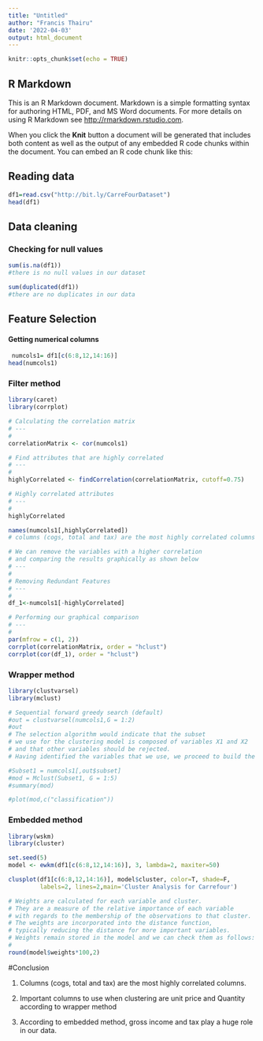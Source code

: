 ```yaml
---
title: "Untitled"
author: "Francis Thairu"
date: '2022-04-03'
output: html_document
---
```


```r
knitr::opts_chunk$set(echo = TRUE)
```

## R Markdown

This is an R Markdown document. Markdown is a simple formatting syntax for authoring HTML, PDF, and MS Word documents. For more details on using R Markdown see <http://rmarkdown.rstudio.com>.

When you click the **Knit** button a document will be generated that includes both content as well as the output of any embedded R code chunks within the document. You can embed an R code chunk like this:


## Reading data

```r
df1=read.csv("http://bit.ly/CarreFourDataset")
head(df1)
```
## Data cleaning
### Checking for null values

```r
sum(is.na(df1))
#there is no null values in our dataset
```
```r
sum(duplicated(df1))
#there are no duplicates in our data
```

## Feature Selection
#### Getting numerical columns

```r
 numcols1= df1[c(6:8,12,14:16)]
head(numcols1)
```
### Filter method

```r
library(caret)
library(corrplot)
```

```r
# Calculating the correlation matrix
# ---
#
correlationMatrix <- cor(numcols1)

```

```r
# Find attributes that are highly correlated
# ---
#
highlyCorrelated <- findCorrelation(correlationMatrix, cutoff=0.75)

# Highly correlated attributes
# ---
# 
highlyCorrelated

names(numcols1[,highlyCorrelated])
# columns (cogs, total and tax) are the most highly correlated columns
```

```r
# We can remove the variables with a higher correlation 
# and comparing the results graphically as shown below
# ---
# 
# Removing Redundant Features 
# ---
# 
df_1<-numcols1[-highlyCorrelated]

# Performing our graphical comparison
# ---
# 
par(mfrow = c(1, 2))
corrplot(correlationMatrix, order = "hclust")
corrplot(cor(df_1), order = "hclust")
```

### Wrapper method

```r
library(clustvarsel)
library(mclust)
```

```r
# Sequential forward greedy search (default)
#out = clustvarsel(numcols1,G = 1:2)
#out
# The selection algorithm would indicate that the subset 
# we use for the clustering model is composed of variables X1 and X2 
# and that other variables should be rejected. 
# Having identified the variables that we use, we proceed to build the clustering model
```

```r
#Subset1 = numcols1[,out$subset]
#mod = Mclust(Subset1, G = 1:5)
#summary(mod)
```

```r
#plot(mod,c("classification"))
```
### Embedded method

```r
library(wskm)
library(cluster)
```

```r
set.seed(5)
model <- ewkm(df1[c(6:8,12,14:16)], 3, lambda=2, maxiter=50)
```

```r
clusplot(df1[c(6:8,12,14:16)], model$cluster, color=T, shade=F,
         labels=2, lines=2,main='Cluster Analysis for Carrefour')
```

```r
# Weights are calculated for each variable and cluster.
# They are a measure of the relative importance of each variable 
# with regards to the membership of the observations to that cluster. 
# The weights are incorporated into the distance function, 
# typically reducing the distance for more important variables.
# Weights remain stored in the model and we can check them as follows:
# 
round(model$weights*100,2)
```


#Conclusion

1. Columns (cogs, total and tax) are the most highly correlated columns.

2. Important columns to use when clustering are unit price and Quantity according to wrapper method

3. According to embedded method, gross income and tax play a huge role in our data.



